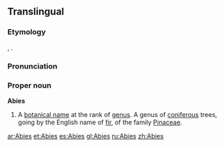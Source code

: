 {{wikipedia}}
{{also|abies}}
==Translingual==

===Etymology===
{{borrowed}} {{etyl|NL.}}, {{borrowing|la|abies||silver fir}}.

===Pronunciation===
{{a|US}} {{IPA|/ˈeɪ.bi.ˌiz/|/ˈæ.bi.ˌiz/}}

===Proper noun===
'''Abies'''

# {{botany}} A [[botanical name]] at the rank of [[genus]]. A genus of [[coniferous]] trees, going by the English name of [[fir]], of the family [[Pinaceae]].

[[ar:Abies]]
[[et:Abies]]
[[es:Abies]]
[[gl:Abies]]
[[ru:Abies]]
[[zh:Abies]]